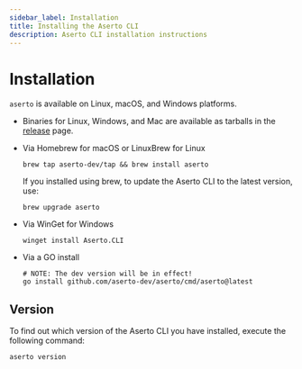 ```yaml
---
sidebar_label: Installation
title: Installing the Aserto CLI
description: Aserto CLI installation instructions
---
```


# Installation

`aserto` is available on Linux, macOS, and Windows platforms.

- Binaries for Linux, Windows, and Mac are available as tarballs in the [release](https://github.com/aserto-dev/aserto/releases) page.

- Via Homebrew for macOS or LinuxBrew for Linux

  ```shell
  brew tap aserto-dev/tap && brew install aserto
  ```

    If you installed using brew, to update the Aserto CLI to the latest version, use:

    ```shell
    brew upgrade aserto
    ```

- Via WinGet for Windows

  ```shell
  winget install Aserto.CLI
  ```

- Via a GO install

  ```shell
  # NOTE: The dev version will be in effect!
  go install github.com/aserto-dev/aserto/cmd/aserto@latest
  ```

## Version

To find out which version of the Aserto CLI you have installed, execute the following command:

```shell
aserto version
```
